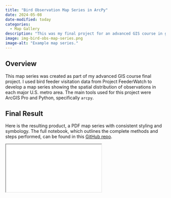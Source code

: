 ```yaml
---
title: "Bird Observation Map Series in ArcPy"
date: 2024-05-08
date-modified: today
categories:
  - Map Gallery
description: "This was my final project for an advanced GIS course in graduate school and explores the spatial patterns of bird observations, creating an automated map series using Python and Arcpy."
image: img-bird-obs-map-series.png
image-alt: "Example map series."
---
```


## Overview

This map series was created as part of my advanced GIS course final project. I used bird feeder visitation data from Project FeederWatch to develop a map series showing the spatial distribution of observations in each major U.S. metro area. The main tools used for this project were ArcGIS Pro and Python, specifically `arcpy`.

## Final Result

Here is the resulting product, a PDF map series with consistent styling and symbology. The full notebook, which outlines the complete methods and steps performed, can be found in this [GitHub repo](https://github.com/btjepkes/mu-geog-7940/).

<iframe class="slide-deck-4x3" src="slides-bird-obs-map-series.html"></iframe>